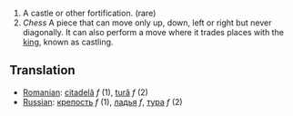 #A castle or other fortification. (rare)
#''Chess'' A piece that can move only up, down, left or right but never diagonally.  It can also perform a move where it trades places with the [[king]], known as castling.

==Translation==
*[[Romanian]]: [[citadelă]] ''f'' (1), [[tură]] ''f'' (2)
*[[Russian]]: [[крепость]] ''f'' (1), [[ладья]] ''f'', [[тура]] ''f'' (2)